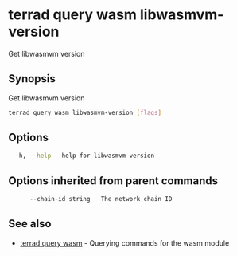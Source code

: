 # terrad query wasm libwasmvm-version

Get libwasmvm version

## Synopsis

Get libwasmvm version

```sh Terrad
terrad query wasm libwasmvm-version [flags]
```

## Options

```sh Terrad
  -h, --help   help for libwasmvm-version
```

## Options inherited from parent commands

```sh Terrad
      --chain-id string   The network chain ID
```

## See also

* [terrad query wasm](terrad_query_wasm.mdx)	 - Querying commands for the wasm module


